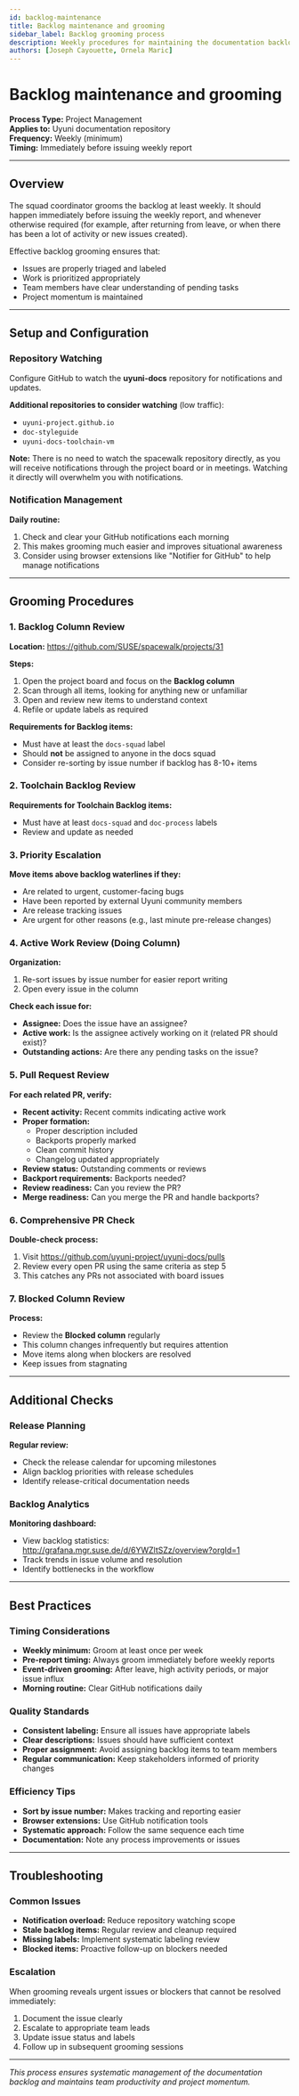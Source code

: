 ```yaml
---
id: backlog-maintenance
title: Backlog maintenance and grooming
sidebar_label: Backlog grooming process
description: Weekly procedures for maintaining the documentation backlog, triaging issues, and managing workflow for the Uyuni documentation team.
authors: [Joseph Cayouette, Ornela Maric]
---
```


# Backlog maintenance and grooming

**Process Type:** Project Management  
**Applies to:** Uyuni documentation repository  
**Frequency:** Weekly (minimum)  
**Timing:** Immediately before issuing weekly report  

---

## Overview

The squad coordinator grooms the backlog at least weekly. It should happen immediately before issuing the weekly report, and whenever otherwise required (for example, after returning from leave, or when there has been a lot of activity or new issues created).

Effective backlog grooming ensures that:
- Issues are properly triaged and labeled
- Work is prioritized appropriately
- Team members have clear understanding of pending tasks
- Project momentum is maintained

---

## Setup and Configuration

### Repository Watching

Configure GitHub to watch the **uyuni-docs** repository for notifications and updates.

**Additional repositories to consider watching** (low traffic):
- `uyuni-project.github.io`
- `doc-styleguide` 
- `uyuni-docs-toolchain-vm`

**Note:** There is no need to watch the spacewalk repository directly, as you will receive notifications through the project board or in meetings. Watching it directly will overwhelm you with notifications.

### Notification Management

**Daily routine:**
1. Check and clear your GitHub notifications each morning
2. This makes grooming much easier and improves situational awareness
3. Consider using browser extensions like "Notifier for GitHub" to help manage notifications

---

## Grooming Procedures

### 1. Backlog Column Review

**Location:** https://github.com/SUSE/spacewalk/projects/31

**Steps:**
1. Open the project board and focus on the **Backlog column**
2. Scan through all items, looking for anything new or unfamiliar
3. Open and review new items to understand context
4. Refile or update labels as required

**Requirements for Backlog items:**
- Must have at least the `docs-squad` label
- Should **not** be assigned to anyone in the docs squad
- Consider re-sorting by issue number if backlog has 8-10+ items

### 2. Toolchain Backlog Review

**Requirements for Toolchain Backlog items:**
- Must have at least `docs-squad` and `doc-process` labels
- Review and update as needed

### 3. Priority Escalation

**Move items above backlog waterlines if they:**
- Are related to urgent, customer-facing bugs
- Have been reported by external Uyuni community members
- Are release tracking issues
- Are urgent for other reasons (e.g., last minute pre-release changes)

### 4. Active Work Review (Doing Column)

**Organization:**
1. Re-sort issues by issue number for easier report writing
2. Open every issue in the column

**Check each issue for:**
- **Assignee:** Does the issue have an assignee?
- **Active work:** Is the assignee actively working on it (related PR should exist)?
- **Outstanding actions:** Are there any pending tasks on the issue?

### 5. Pull Request Review

**For each related PR, verify:**
- **Recent activity:** Recent commits indicating active work
- **Proper formation:** 
  - Proper description included
  - Backports properly marked
  - Clean commit history
  - Changelog updated appropriately
- **Review status:** Outstanding comments or reviews
- **Backport requirements:** Backports needed?
- **Review readiness:** Can you review the PR?
- **Merge readiness:** Can you merge the PR and handle backports?

### 6. Comprehensive PR Check

**Double-check process:**
1. Visit https://github.com/uyuni-project/uyuni-docs/pulls
2. Review every open PR using the same criteria as step 5
3. This catches any PRs not associated with board issues

### 7. Blocked Column Review

**Process:**
- Review the **Blocked column** regularly
- This column changes infrequently but requires attention
- Move items along when blockers are resolved
- Keep issues from stagnating

---

## Additional Checks

### Release Planning

**Regular review:**
- Check the release calendar for upcoming milestones
- Align backlog priorities with release schedules
- Identify release-critical documentation needs

### Backlog Analytics

**Monitoring dashboard:**
- View backlog statistics: http://grafana.mgr.suse.de/d/6YWZltSZz/overview?orgId=1
- Track trends in issue volume and resolution
- Identify bottlenecks in the workflow

---

## Best Practices

### Timing Considerations

- **Weekly minimum:** Groom at least once per week
- **Pre-report timing:** Always groom immediately before weekly reports
- **Event-driven grooming:** After leave, high activity periods, or major issue influx
- **Morning routine:** Clear GitHub notifications daily

### Quality Standards

- **Consistent labeling:** Ensure all issues have appropriate labels
- **Clear descriptions:** Issues should have sufficient context
- **Proper assignment:** Avoid assigning backlog items to team members
- **Regular communication:** Keep stakeholders informed of priority changes

### Efficiency Tips

- **Sort by issue number:** Makes tracking and reporting easier
- **Browser extensions:** Use GitHub notification tools
- **Systematic approach:** Follow the same sequence each time
- **Documentation:** Note any process improvements or issues

---

## Troubleshooting

### Common Issues

- **Notification overload:** Reduce repository watching scope
- **Stale backlog items:** Regular review and cleanup required
- **Missing labels:** Implement systematic labeling review
- **Blocked items:** Proactive follow-up on blockers needed

### Escalation

When grooming reveals urgent issues or blockers that cannot be resolved immediately:
1. Document the issue clearly
2. Escalate to appropriate team leads
3. Update issue status and labels
4. Follow up in subsequent grooming sessions

---

*This process ensures systematic management of the documentation backlog and maintains team productivity and project momentum.*
